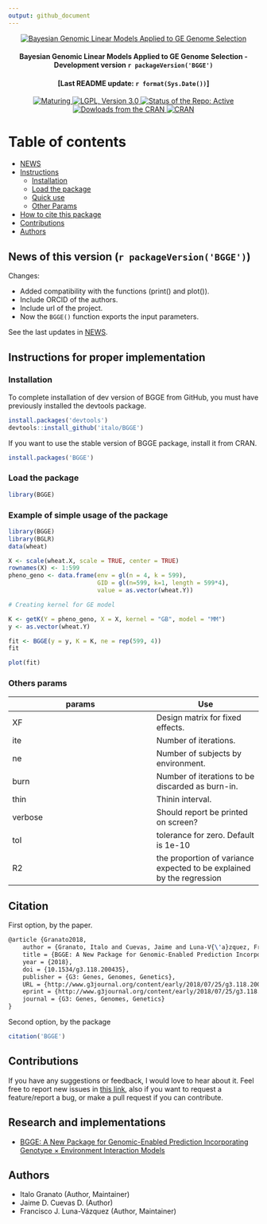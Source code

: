 ---
output: github_document
---

<p align="center">
  <a href="https://github.com/italo-granato/BGGE">
    <img src="Logo.png" alt="Bayesian Genomic Linear Models Applied to GE Genome Selection"/>
  </a>
  <h4 align="center">
  Bayesian Genomic Linear Models Applied to GE Genome Selection - Development version `r packageVersion('BGGE')`
  </h4>
  <h4 align="center">
    [Last README update: `r format(Sys.Date())`]
  </h4>
  <p align="center">
    <a href="https://www.tidyverse.org/lifecycle/#maturing">
    <img src="https://img.shields.io/badge/lifecycle-maturing-blue.svg" alt="Maturing">
    </a> <a href="https://www.gnu.org/licenses/lgpl-3.0">
    <img src="https://img.shields.io/badge/License-LGPL%20v3-blue.svg" alt="LGPL, Version 3.0">
    </a> <a href="http://www.repostatus.org/#active">
    <img src="http://www.repostatus.org/badges/latest/active.svg" alt="Status of the Repo: Active">
    </a> <a href="">
    <img src="http://cranlogs.r-pkg.org/badges/BGGE" alt="Dowloads from the CRAN">
    </a> <a href="https://cran.r-project.org/package=BGGE">
    <img src="http://www.r-pkg.org/badges/version-ago/BGGE" alt="CRAN">
    </a>
  </p>
</p>

# Table of contents
  - [NEWS](#news)
  - [Instructions](#instructions)
    - [Installation](#install)
    - [Load the package](#package)
    - [Quick use](#example1)
    - [Other Params](#params)
  - [How to cite this package](#cite)
  - [Contributions](#contributions)
  - [Authors](#authors)

<h2 id="news">
  News of this version (`r packageVersion('BGGE')`)
</h2>

Changes:

* Added compatibility with the functions (print() and plot()).
* Include ORCID of the authors.
* Include url of the project.
* Now the `BGGE()` function exports the input parameters.

See the last updates in [NEWS](NEWS.md).

<h2 id="instructions">
  Instructions for proper implementation
</h2>

<h3 id="install">
  Installation
</h3>

To complete installation of dev version of BGGE from GitHub, you must have previously installed the devtools package.

```{r installation, eval = FALSE}
install.packages('devtools')
devtools::install_github('italo/BGGE')
```

If you want to use the stable version of BGGE package, install it from CRAN.
```{r CRAN, eval=FALSE}
install.packages('BGGE')
```

<h3 id="package">
  Load the package
</h3>

```{r}
library(BGGE)
```

<h3 id="example1">
  Example of simple usage of the package
</h3>

```{r BGGEUse}
library(BGGE)
library(BGLR)
data(wheat)

X <- scale(wheat.X, scale = TRUE, center = TRUE)
rownames(X) <- 1:599
pheno_geno <- data.frame(env = gl(n = 4, k = 599), 
                         GID = gl(n=599, k=1, length = 599*4),
                         value = as.vector(wheat.Y))

# Creating kernel for GE model

K <- getK(Y = pheno_geno, X = X, kernel = "GB", model = "MM")
y <- as.vector(wheat.Y)

fit <- BGGE(y = y, K = K, ne = rep(599, 4))
fit

plot(fit)
```


<h3 id="params">
  Others params
</h3>

| params |  Use    |
|--------|------|
| XF      | Design matrix for fixed effects. |
| ite     | Number of iterations. |
| ne      | Number of subjects by environment. |
| burn    | Number of iterations to be discarded as burn-in. |
|thin     | Thinin interval. |
| verbose | Should report be printed on screen? |
| tol      | tolerance for zero. Default is 1e-10 |
| R2      | the proportion of variance expected to be explained by the regression |


<h2 id="cite">
  Citation
</h2>

First option, by the paper.

```tex
@article {Granato2018,
	author = {Granato, Italo and Cuevas, Jaime and Luna-V{\'a}zquez, Francisco J. and Crossa, Jos{\'e} and Montesinos-L{\'o}pez, Osval A. and Burgue{\~n}o, Juan and Fritsche-Neto, Roberto},
	title = {BGGE: A New Package for Genomic-Enabled Prediction Incorporating Genotype {\texttimes} Environment Interaction Models},
	year = {2018},
	doi = {10.1534/g3.118.200435},
	publisher = {G3: Genes, Genomes, Genetics},
	URL = {http://www.g3journal.org/content/early/2018/07/25/g3.118.200435},
	eprint = {http://www.g3journal.org/content/early/2018/07/25/g3.118.200435.full.pdf},
	journal = {G3: Genes, Genomes, Genetics}
}
```


Second option, by the package
```{r}
citation('BGGE')
```

<h2 id="contributions">
  Contributions
</h2>

If you have any suggestions or feedback, I would love to hear about it. Feel free to report new issues in [this link](https://github.com/italo/BGGE/issues/new), also if you want to request a feature/report a bug, or make a pull request if you can contribute.

<h2 id="contributions">
  Research and implementations
</h2>

* [BGGE: A New Package for Genomic-Enabled Prediction Incorporating Genotype × Environment Interaction Models](https://doi.org/10.1534/g3.118.200435)


<h2 id="authors">
  Authors
</h2> 
 - Italo Granato (Author, Maintainer)
 - Jaime D. Cuevas D. (Author)
 - Francisco J. Luna-Vázquez (Author, Maintainer)
